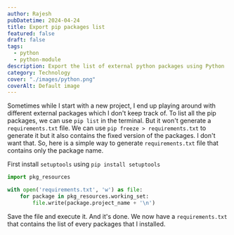 ```yaml
---
author: Rajesh
pubDatetime: 2024-04-24
title: Export pip packages list
featured: false
draft: false
tags:
  - python
  - python-module
description: Export the list of external python packages using Python
category: Technology
cover: "./images/python.png"
coverAlt: Default image
---
```



Sometimes while I start with a new project, I end up playing around with different external packages which I don't keep track of. To list all the pip packages, we can use `pip list` in the terminal. But it won't generate a `requirements.txt` file. We can use `pip freeze > requirements.txt` to generate it but it also contains the fixed version of the packages. I don't want that. So, here is a simple way to generate `requirements.txt` file that contains only the package name.

First install `setuptools` using `pip install setuptools`

```python
import pkg_resources

with open('requirements.txt', 'w') as file:
    for package in pkg_resources.working_set:
        file.write(package.project_name + '\n')
```

Save the file and execute it. And it's done. We now have a `requirements.txt` that contains the list of every packages that I installed.
